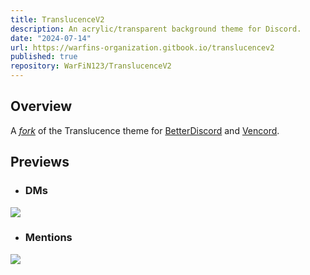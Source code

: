```yaml
---
title: TranslucenceV2
description: An acrylic/transparent background theme for Discord.
date: "2024-07-14"
url: https://warfins-organization.gitbook.io/translucencev2
published: true
repository: WarFiN123/TranslucenceV2
---
```

## Overview
A <ins>*fork*</ins> of the Translucence theme for [BetterDiscord](https://betterdiscord.app/) and [Vencord](https://vencord.dev).
## Previews
- ### DMs
<img src="https://raw.githubusercontent.com/WarFiN123/docs-translucencev2/main/contents/docs/getting-started/DM's.webp?token=GHSAT0AAAAAACUQR4VMXB37KSQKNLHMCIJOZVWE3PA" width={1000}>
</img>

- ### Mentions
<img src="https://raw.githubusercontent.com/WarFiN123/docs-translucencev2/main/contents/docs/getting-started/Mentions.webp?token=GHSAT0AAAAAACUQR4VMW5RKVMHSFGB2ZBR6ZVWE34Q" width={1000}>
</img>